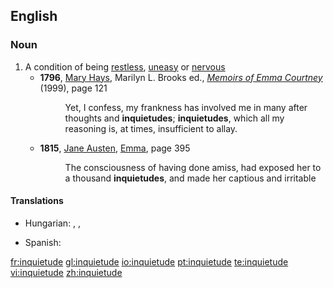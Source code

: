 ==English==

===Noun===
{{en-noun}}

# A condition of being [[restless]], [[uneasy]] or [[nervous]]
#*'''1796''', [[w:Mary Hays|Mary Hays]], Marilyn L. Brooks ed., ''[[w:Memoirs of Emma Courtney|Memoirs of Emma Courtney]]'' (1999), page 121
#*:Yet, I confess, my frankness has involved me in many after thoughts and '''inquietudes'''; '''inquietudes''', which all my reasoning is, at times, insufficient to allay.
#*'''1815''', [[w:Jane Austen|Jane Austen]], [[w:Emma|Emma]], page 395
#*:The consciousness of having done amiss, had exposed her to a thousand '''inquietudes''', and made her captious and irritable

====Translations====
{{trans-top|the condition of being restless, uneasy or nervous}}
* Hungarian: {{t+|hu|nyugtalanság}}, {{t|hu|izgatottság}}, {{t|hu|izgalom}}
{{trans-mid}}
* Spanish: {{t-|es|inquietud|f}}
{{trans-bottom}}

[[fr:inquietude]]
[[gl:inquietude]]
[[io:inquietude]]
[[pt:inquietude]]
[[te:inquietude]]
[[vi:inquietude]]
[[zh:inquietude]]